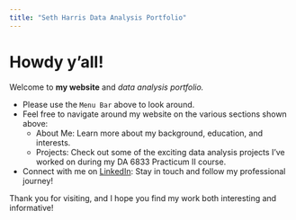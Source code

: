 ```yaml
---
title: "Seth Harris Data Analysis Portfolio"
---
```


# Howdy y'all!

Welcome to **my website** and *data analysis portfolio.*

-   Please use the `Menu Bar` above to look around.
-   Feel free to navigate around my website on the various sections shown above:
    -   About Me: Learn more about my background, education, and interests.
    -   Projects: Check out some of the exciting data analysis projects I've worked on during my DA 6833 Practicum II course.
-   Connect with me on [LinkedIn](https://www.linkedin.com/in/seth-harris-b4976a200/): Stay in touch and follow my professional journey!

Thank you for visiting, and I hope you find my work both interesting and informative!
